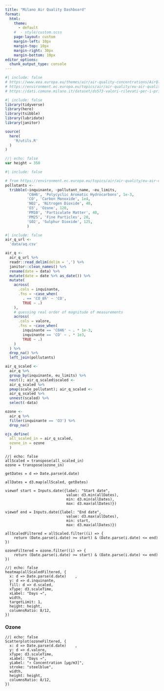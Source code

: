 ```yaml
---
title: "Milano Air Quality Dashboard"
format:
  html: 
    theme:
      - default
    #  - style/custom.scss
    page-layout: custom
    margin-left: 10px
    margin-top: 10px
    margin-right: 30px
    margin-bottom: 10px
editor_options: 
  chunk_output_type: console
---
```


```r
#| include: false
# https://www.eea.europa.eu/themes/air/air-quality-concentrations/AirQlimitvalues.png
# https://environment.ec.europa.eu/topics/air/air-quality/eu-air-quality-standards_en
# https://dati.comune.milano.it/dataset/ds573-valori-rilevati-per-i-principali-inquinanti-dell-aria
```

<!--- js dependencies -->
<script src="js/time-series-dot.js"></script>
<script src="js/heatmap.js"></script>
<script src="https://d3js.org/d3.v7.min.js"></script> 

```r
#| include: false
library(tidyverse)
library(here)
library(tsibble)
library(lubridate)
library(janitor)
```

```r
source(
  here(
    'R/utils.R'
  )
)
```


```js
//| echo: false
var height = 350
```


```r
#| include: false

# from https://environment.ec.europa.eu/topics/air/air-quality/eu-air-quality-standards_en
pollutants <- 
  tribble(~inquinante, ~pollutant_name, ~eu_limits,
          'C6H6', 'Polycyclic Aromatic Hydrocarbons', 1e-3,
          'CO', 'Carbon Monoxide', 1e4,
          'NO2', 'Nitrogen Dioxide', 40,
          'O3', 'Ozone', 120,
          'PM10', 'Particulate Matter', 40,
          'PM25', 'Fine Particles', 20,
          'SO2', 'Sulphur Dioxide', 125,
          )
```

```r
#| include: false
air_q_url <-
  'data/aq.csv'

air_q <- 
  air_q_url %>% 
  readr::read_delim(delim = ',') %>% 
  janitor::clean_names() %>% 
  rename(date = data) %>% 
  mutate(date = date %>% as_date()) %>% 
  mutate(
    across(
      .cols = inquinante,
      .fns = ~case_when(
        . == 'CO_8h' ~ 'CO',
        TRUE ~ .)
    ),
    # guessing real order of magnitude of measurements
    across(
      .cols = valore,
      .fns = ~case_when(
        inquinante == 'C6H6' ~ . * 1e-3,
        inquinante == 'CO' ~ . * 1e3,
        TRUE ~ .)
    )
  ) %>% 
  drop_na() %>% 
  left_join(pollutants)

air_q_scaled <- 
  air_q %>% 
  group_by(inquinante, eu_limits) %>% 
  nest(); air_q_scaled$scaled <- 
  air_q_scaled %>% 
  pmap(scale_pollutant); air_q_scaled <- 
  air_q_scaled %>% 
  unnest(scaled) %>% 
  select(-data)

ozone <- 
  air_q %>% 
  filter(inquinante == 'O3') %>% 
  drop_na()

ojs_define(
  all_scaled_in = air_q_scaled,
  ozone_in = ozone
  )
```

```ojs
//| echo: false
allScaled = transpose(all_scaled_in)
ozone = transpose(ozone_in)
```

```ojs
getDates = d => Date.parse(d.date)

allDates = d3.map(allScaled, getDates)
```

```ojs
viewof start = Inputs.date({label: "Start date",
                            value: d3.min(allDates),
                            min: d3.min(allDates),
                            max: d3.max(allDates)})
```


```ojs
viewof end = Inputs.date({label: "End date",
                            value: d3.max(allDates),
                            min: start,
                            max: d3.max(allDates)})   
```

```ojs
allScaledFiltered = allScaled.filter((i) => {
    return (Date.parse(i.date) >= start) & (Date.parse(i.date) <= end) 
})
```

```ojs
ozoneFiltered = ozone.filter((i) => {
    return (Date.parse(i.date) >= start) & (Date.parse(i.date) <= end) 
})
```

:::::: {.grid}

::::: {.g-col-12 .g-col-xl-8}

::: {.g-col-12}

```ojs
//| echo: false
heatmap(allScaledFiltered, {
  x: d => Date.parse(d.date)    ,
  y: d => d.inquinante,
  fill: d => d.scaled,
  xType: d3.scaleTime,
  xLabel: "Days →",
  width,
  targetLimit: 1,
  height: height,
  columnsRatio: 8/12,
})
```

:::

:::: {.g-col-12}

::: {.panel-tabset}

### Ozone

```ojs
//| echo: false
Scatterplot(ozoneFiltered, {
  x: d => Date.parse(d.date)    ,
  y: d => d.valore,
  xType: d3.scaleTime,
  xLabel: "Days →",
  yLabel: "↑ Concentration [µg/m3]",
  stroke: "steelblue",
  width,
  height: height,
  columnsRatio: 8/12,
})
```

:::

::::

:::::

::::: {.g-col-12 .g-col-xl-4}

:::::

::::::